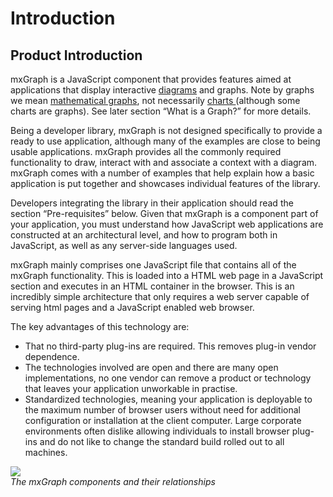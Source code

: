 <h1><a id="Introduction"></a>Introduction</h1>
<h2><a id="mxGraph_Products"></a>Product Introduction</h2>

<p>mxGraph is a JavaScript component that provides features aimed at applications that display
interactive <a href="http://en.wikipedia.org/wiki/Diagram">diagrams</a>
and graphs. Note by graphs we mean <a
	href="http://en.wikipedia.org/wiki/Graph_(mathematics)">mathematical
graphs</a>, not necessarily <a href="http://en.wikipedia.org/wiki/Charts"> charts </a>
(although some charts are graphs). See later section &ldquo;What is a
Graph?&rdquo; for more details.</p>

<p>Being a developer library, mxGraph is not designed specifically
to provide a ready to use application, although many of the examples are
close to being usable applications. mxGraph provides all the commonly
required functionality to draw, interact with and associate a context
with a diagram. mxGraph comes with a number of examples that help explain how a
basic application is put together and showcases
individual features of the library.</p>

<p>Developers integrating the library in their application should
read the section
&ldquo;Pre-requisites&rdquo; below. Given that mxGraph is a component
part of your application, you must understand how JavaScript web 
applications are constructed at an architectural level, and how to program 
both in JavaScript, as well as any server-side languages used.</p>

<p>mxGraph mainly comprises one JavaScript
file that contains all of the mxGraph functionality. This is loaded into
a HTML web page in a JavaScript section and executes in an HTML
container in the browser. This is an incredibly simple architecture that
only requires a web server capable of serving html pages and a
JavaScript enabled web browser.</p>

<p>The key advantages of this technology are:</p>
<ul>
	<li>That no third-party plug-ins are required. This removes
	plug-in vendor dependence.</li>
	<li>The technologies involved are open and there are many open
	implementations, no one vendor can remove a product or technology that
	leaves your application unworkable in practise.</li>
	<li>Standardized technologies, meaning your application is
	deployable to the maximum number of browser users without need for
	additional configuration or installation at the client computer. Large
	corporate environments often dislike allowing individuals to install
	browser plug-ins and do not like to change the standard build rolled
	out to all machines.</li>
</ul>

<p>
	<img src="https://jgraph.github.io/mxgraph/docs/images/mx_man_architecture.png" name="mxgraph_architecture" />
	<br/>
	<em>The mxGraph components and their relationships</em>
</p>

